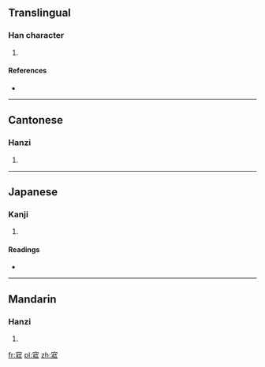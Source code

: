 ==Translingual==

===Han character===
{{Han char|rn=40|rad=宀|as=11|sn=14|four=3026<sub>1</sub>|canj=十女一口 (JVMR), X十女一口 (XJVMR)}}

# {{defn|Han|sort=宀11}}

====References====
* {{Han ref|kx=0290.260|dkj=07290|dj=0575.030|hdz=20950.070|uh=5BE3|ud=23523|bh=E1A1|bd=57761}}

----

==Cantonese==

===Hanzi===
{{yue-hanzi|jyut=|y=fat1}}

# {{defn|lang=yue|sort=宀11}}

----

==Japanese==

===Kanji===
{{ja-kanji|grade=|rs=宀11}}

# {{defn|lang=ja|sort=宀11}}

====Readings====
* {{ja-readings|on=[[こつ]] (kotsu), [[こち]] (kochi)|kun=[[おびえる]] (obieru), [[めざめる]] (mezameru)}}

----

==Mandarin==

===Hanzi===
{{cmn-hanzi|pin=[[hū]] ([[hu1]])|wg=hu<sup>1</sup>}}

# {{defn|lang=cmn|sort=宀11}}

[[fr:寣]]
[[pl:寣]]
[[zh:寣]]